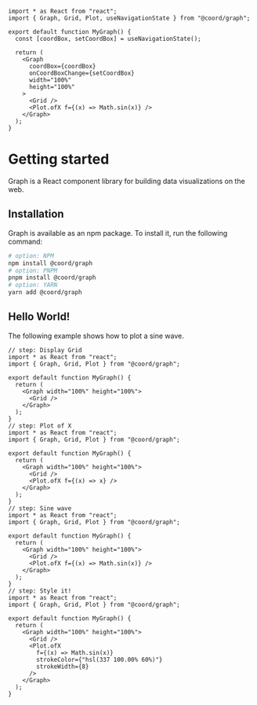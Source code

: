 ```tsx live collapsed
import * as React from "react";
import { Graph, Grid, Plot, useNavigationState } from "@coord/graph";

export default function MyGraph() {
  const [coordBox, setCoordBox] = useNavigationState();

  return (
    <Graph
      coordBox={coordBox}
      onCoordBoxChange={setCoordBox}
      width="100%"
      height="100%"
    >
      <Grid />
      <Plot.ofX f={(x) => Math.sin(x)} />
    </Graph>
  );
}
```

# Getting started

Graph is a React component library for building data visualizations on
the web.

## Installation

Graph is available as an npm package. To install it, run the following
command:

```bash morph
# option: NPM
npm install @coord/graph
# option: PNPM
pnpm install @coord/graph
# option: YARN
yarn add @coord/graph
```

## Hello World!

The following example shows how to plot a sine wave.

```tsx live morph
// step: Display Grid
import * as React from "react";
import { Graph, Grid, Plot } from "@coord/graph";

export default function MyGraph() {
  return (
    <Graph width="100%" height="100%">
      <Grid />
    </Graph>
  );
}
// step: Plot of X
import * as React from "react";
import { Graph, Grid, Plot } from "@coord/graph";

export default function MyGraph() {
  return (
    <Graph width="100%" height="100%">
      <Grid />
      <Plot.ofX f={(x) => x} />
    </Graph>
  );
}
// step: Sine wave
import * as React from "react";
import { Graph, Grid, Plot } from "@coord/graph";

export default function MyGraph() {
  return (
    <Graph width="100%" height="100%">
      <Grid />
      <Plot.ofX f={(x) => Math.sin(x)} />
    </Graph>
  );
}
// step: Style it!
import * as React from "react";
import { Graph, Grid, Plot } from "@coord/graph";

export default function MyGraph() {
  return (
    <Graph width="100%" height="100%">
      <Grid />
      <Plot.ofX
        f={(x) => Math.sin(x)}
        strokeColor={"hsl(337 100.00% 60%)"}
        strokeWidth={8}
      />
    </Graph>
  );
}
```
